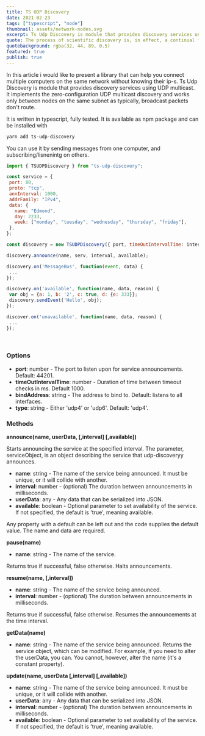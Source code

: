 ```yaml
---
title: TS UDP Discovery
date: 2021-02-23
tags: ["typescript", "node"]
thumbnail: assets/network-nodes.svg
excerpt: Ts Udp Discovery is module that provides discovery services using UDP multicast. It implements the zero-configuration UDP multicast discovery.
quote: The process of scientific discovery is, in effect, a continual flight from wonder.
quotebackground: rgba(32, 44, 89, 0.5)
featured: true
publish: true
---
```


In this article i would like to present a library that can help you connect multiple computers on the same network without knowing their ip-s. Ts Udp Discovery is module that provides discovery services using UDP multicast. It implements the zero-configuration UDP multicast discovery and works only between nodes on the same subnet as typically, broadcast packets don't route.

It is written in typescript, fully tested. It is available as npm package and can be installed with

 ```bash
yarn add ts-udp-discovery
```

You can use it by sending messages from one computer, and subscribing/lisnenintg on others.

 ```javascript
import { TSUDPDiscovery } from "ts-udp-discovery";

const service = {
  port: 80,
  proto: "tcp",
  annInterval: 1000,
  addrFamily: "IPv4",
  data: {
    name: "Edmond",
    day: 2233,
    week: ["monday", "tuesday", "wednesday", "thursday", "friday"],
  },
};

const discovery = new TSUDPDiscovery({ port, timeOutIntervalTime: interval });

discovery.announce(name, serv, interval, available);

discovery.on('MessageBus', function(event, data) {
  ...
});
```

 ```javascript
discovery.on('available', function(name, data, reason) {
  var obj = {a: 1, b: '2', c: true, d: {e: 333}};
  discovery.sendEvent('Hello', obj);
});

discover.on('unavailable', function(name, data, reason) {
  ...
});
```
<br />

### Options

- **port**: number - The port to listen upon for service announcements. Default: 44201.
- **timeOutIntervalTime**: number - Duration of time between timeout checks in ms. Default 1000.
- **bindAddress**: string - The address to bind to. Default: listens to all interfaces.
- **type**: string - Either 'udp4' or 'udp6'. Default: 'udp4'.

### Methods

**announce(name, userData, [,interval] [,available])**

Starts announcing the service at the specified interval. The parameter, serviceObject, is an object describing the service that udp-discoveryy announces.

- **name**: string - The name of the service being announced. It must be unique, or it will collide with another.
- **interval**: number -  (optional) The duration between announcements in milliseconds.
- **userData**: any - Any data that can be serialized into JSON.
- **available**: boolean - Optional parameter to set availability of the service. If not specified, the default is 'true', meaning available.

Any property with a default can be left out and the code supplies the default value. The name and data are required.

**pause(name)**

- **name**: string -  The name of the service.

Returns true if successful, false otherwise.
Halts announcements.

**resume(name, [,interval])**

- **name**: string - The name of the service being announced.
- **interval**: number -  (optional) The duration between announcements in milliseconds.

Returns true if successful, false otherwise.
Resumes the announcements at the time interval.

**getData(name)**

- **name**: string - The name of the service being announced.
Returns the service object, which can be modified. For example, if you need to alter the userData, you can. You cannot, however, alter the name (it's a constant property).

**update(name, userData [,interval] [,available])**

- **name**: string - The name of the service being announced. It must be unique, or it will collide with another.
- **userData**: any - Any data that can be serialized into JSON.
- **interval**: number -  (optional) The duration between announcements in milliseconds.
- **available**: boolean - Optional parameter to set availability of the service. If not specified, the default is 'true', meaning available.